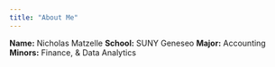 ```yaml
---
title: "About Me"
---
```


**Name:** Nicholas Matzelle
**School:** SUNY Geneseo
**Major:** Accounting
**Minors:** Finance, & Data Analytics 
